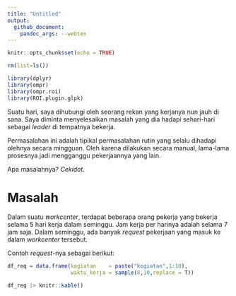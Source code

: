 ```yaml
---
title: "Untitled"
output: 
  github_document:
    pandoc_args: --webtex
---
```


```r
knitr::opts_chunk$set(echo = TRUE)

rm(list=ls())

library(dplyr)
library(ompr)
library(ompr.roi)
library(ROI.plugin.glpk)
```

Suatu hari, saya dihubungi oleh seorang rekan yang kerjanya nun jauh di sana. Saya diminta menyelesaikan masalah yang dia hadapi sehari-hari sebagai _leader_ di tempatnya bekerja.

Permasalahan ini adalah tipikal permasalahan rutin yang selalu dihadapi olehnya secara mingguan. Oleh karena dilakukan secara manual, lama-lama prosesnya jadi mengganggu pekerjaannya yang lain. 

Apa masalahnya? _Cekidot_.

# Masalah

Dalam suatu _workcenter_, terdapat beberapa orang pekerja yang bekerja selama 5 hari kerja dalam seminggu. Jam kerja per harinya adalah selama 7 jam saja. Dalam seminggu, ada banyak _request_ pekerjaan yang masuk ke dalam _workcenter_ tersebut.

Contoh _request_-nya sebagai berikut:

```r
df_req = data.frame(kegiatan    = paste("kegiatan",1:10),
                    waktu_kerja = sample(8,10,replace = T))

df_req |> knitr::kable()
```